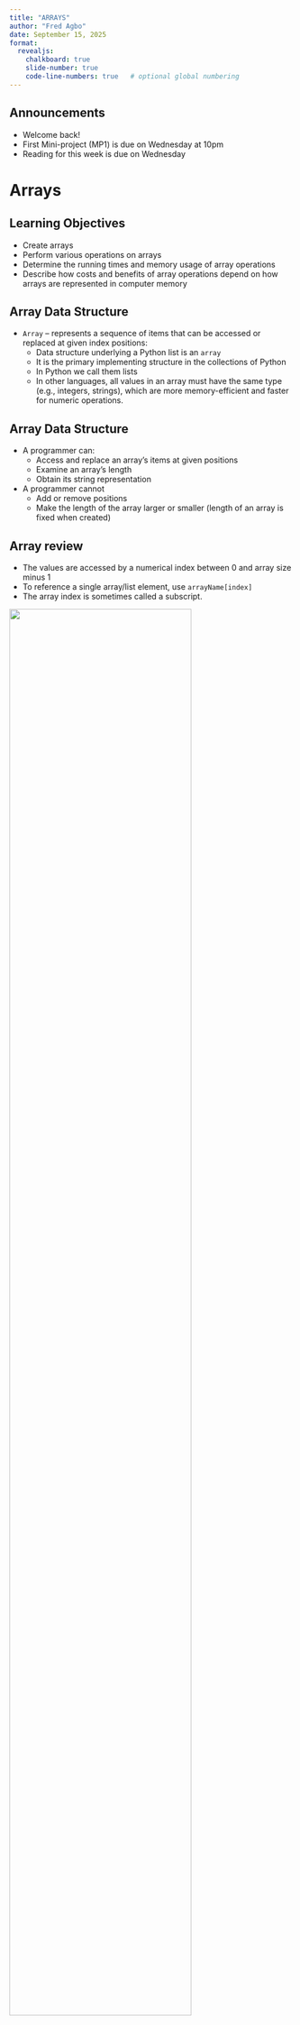 ```yaml
---
title: "ARRAYS"
author: "Fred Agbo"
date: September 15, 2025
format:
  revealjs:
    chalkboard: true
    slide-number: true
    code-line-numbers: true   # optional global numbering
---
```

## Announcements
- Welcome back!
- First Mini-project (MP1) is due on Wednesday at 10pm 
- Reading for this week is due on Wednesday


# Arrays

## Learning Objectives 
- Create arrays
- Perform various operations on arrays
- Determine the running times and memory usage of array operations
- Describe how costs and benefits of array operations depend on how arrays are represented in computer memory

## Array Data Structure
:::{.incremental}
- `Array` – represents a sequence of items that can be accessed or replaced at given index positions:
    - Data structure underlying a Python list is an `array`
    - It is the primary implementing structure in the collections of Python
    - In Python we call them lists
    - In other languages, all values in an array must have the same type (e.g., integers, strings), which are more memory-efficient and faster for numeric operations.
:::

## Array Data Structure
- A programmer can:
    - Access and replace an array’s items at given positions
    - Examine an array’s length
    - Obtain its string representation
- A programmer cannot
    - Add or remove positions
    - Make the length of the array larger or smaller (length of an array is fixed when created)

## Array review 
- The values are accessed by a numerical index between 0 and array size minus 1
- To reference a single array/list element, use `arrayName[index]`
- The array index is sometimes called a subscript.

![](../images/arrayIndex.png){style="width:80%"}

## Python Arrays: `List[]`
:::{.incremental}
- In Python, the term "`array`" usually refers to either a `list` or the array module's array type. Here are the main characteristics:
    - Python lists are dynamic arrays: they can store elements of different types, grow or shrink in size, and support indexing, slicing, and iteration.
    - Lists are not memory-efficient for large numeric data; for that, use the array module or `NumPy arrays`.
- The array module provides arrays that store elements of a single type (e.g., all integers or all floats)
:::

## Python Arrays vs Traditional Arrays
:::{.incremental}
- Both types support random access (O(1) time for getting/setting elements by index).
- Lists and arrays are mutable: you can change, add, or remove elements.

- Type Consistency:
    - Traditional arrays (e.g., in C, Java) store elements of a single, fixed type.
    - Python lists (often called "arrays") can store elements of different types in the same list.
:::


## Python Arrays vs Traditional Arrays
:::{.incremental}
- Memory Layout:
    - Traditional arrays use contiguous memory, making them efficient for random access and low-level operations.
    - Python lists are dynamic and store references to objects, not the objects themselves, so memory is less compact.

- Size:
    - Traditional arrays have a fixed size; you cannot change their length after creation.
    - Python lists are dynamic; you can add or remove elements at any time.
:::

## Python Arrays vs Traditional Arrays
:::{.incremental}
- Performance:
    - Traditional arrays are faster for numeric operations and use less memory.
    - Python lists are flexible but slower and less memory-efficient for large numeric data.

- Built-in Support:
    - Python has a built-in list type (dynamic array) and an array module for fixed-type arrays.
    - For scientific computing, NumPy arrays provide efficient, fixed-type arrays similar to traditional arrays.
:::

## Python Array Class 
:::{.incremental}
- Python’s `array` model includes an `array` class:
- You will define a new class named `Array` that adheres to the restrictions mentioned earlier but can hold items of any type
- This `Array` class uses a Python list to hold its items
- The class defines methods that allow clients to use
    - The subscript operator `[]`
    - The `len` function
    - The `str` function
    - The `for` loop with array objects
:::

## Operations and methods of Python Array Class
| User’s Array Operation   | Method in the Array Class         |
|-------------------------|-----------------------------------|
| a = Array(10)           | __init__(capacity, fillValue=None)|
| len(a)                  | __len__()                         |
| str(a)                  | __str__()                         |
| for item in a:          | __iter__()                        |
| a[index]                | __getitem__(index)                |
| a[index] = newitem      | __setitem__(index, newItem)       |

## Python Array Class Implementation


```.python
"""
File: arrays.py
An Array is like a list, but the client can use
only [], len, iter, and str.
 
To instantiate, use
<variable> = Array(<capacity>, <optional fill value>)
 
The fill value is None by default.
"""

class Array(object):
    """Represents an array."""
 
    def __init__(self, capacity, fillValue = None):
        """Capacity is the static size of the array.
        fillValue is placed at each position."""
        self.items = list()
        for count in range(capacity):
            self.items.append(fillValue)

    def __len__(self):
        """-> The capacity of the array."""
        return len(self.items)
     
    def __str__(self):
        """-> The string representation of the array."""
        return str(self.items)
     
    def __iter__(self):
        """Supports traversal with a for loop."""
        return iter(self.items)
     
    def __getitem__(self, index):
        """Subscript operator for access at index."""
        return self.items[index]
     
    def __setitem__(self, index, newItem):
        """Subscript operator for replacement at index."""
        self.items[index] = newItem

```
## Sample use of Array class
```.python
from arrays import Array

a = Array(5)	# Create an array with 5 positions
len(a)	# Show the number of positions
5
print(a)	# Show the contents
[None, None, None, None, None]
for i in range(len(a)):	# Replace contents with 1..5
    a[i] = i + 1
a[0]	# Access the first item
1
for item in a:	# Traverse the array to print all
print(item)
1
2
3
4
5
```

# Developing a class called `Array`

## Why is this needed? 
- Can't we use Python's `list` type instead?
    - We want to study the performance and behavior of fundamental (traditional) data structures
    - The built-in list type is a class that contains too much complexity and hides what is really happening
- We will create a simple class that models the behavior of a simple array, and that suppresses (hides) the features of Python’s `list`
 
## Fundamental Array class design
:::{.smaller style="font-size:34px;"}
-   Attributes (see in the next slides):
    - A list `__a` to store the elements of the array
    - A number `__nItems` to keep track of how many elements of `a` have been used so far.
- Some of the methods:
    - `__init__`  - constructor
    - `insert`  – insert an item at end of the Array
    - `get` – retrieves the i’th element of the Array
    - `find` – find an item in the Array
    - `delete` – removes an item from the Array
    - `__str__` – return a string representation of the Array
:::

## Unordered array class
- Implementation
![](../images/unorderedArray.png){width="100%" style="background-color:white;"}

- Client uses the class to create a new array:

```.python
# Create an Array with room for 100 elements
x = Array(100)

```

## Unordered array: `insert`, `find` an item

![](../images/unordered_array_in_fi.png){width="100%" style="background-color:white;"}

## Unordered array: `delete` an item

![](../images/unordered_array_del.png){width="100%" style="background-color:white;"}

## Ordered Array class design
- Attributes (see in the next slide):
    - A list `__a` to store the elements of the array
    - A number `__nItems` to keep track of how many elements of `a` have been used so far.
- Methods:
    - Same as for Unordered Array, except ***insert*** and ***find***
    - `insert` – insert an item at the correct place in array
    - `find` – more efficiently find where an item is (or where it should be) by taking advantage of the sorted order of the items in the __OrderedArray__

## Ordered Array: Binary search to `find`
![](../images/orderedArray.png){width="100%" style="background-color:white;"}

## Ordered array: `insert` an item

![](../images/orderedArray_insert.png){width="100%" style="background-color:white;"}

## Ordered array: `delete` an item

![](../images/orderedArray_del.png){width="100%" style="background-color:white;"}

- Notice:
```if j == self.__nItems ``` then the insertion point returned by ```self.find()``` is after the last element in the `OrderedArray`

# More on the Traditional Arrays

## Random Access and Contiguous Memory 
:::{.incremental}
- Array indexing is a __random access__ operation:
    - The computer obtains the location of the `ith` item by performing a constant number of steps
    - No matter how large the array, it takes the same amount of time to access the first item as it does to access the last item
- The computer supports __random access__ for arrays by allocating a block of __contiguous memory__ cells for the array’s items (See in the next slide)
:::

## A block of contiguous memory
:::{.incremental}
- This means you can compute the address of any element directly using its index, without scanning through the array.
    - Just adding the `base address` and the item's `offset`
        - Base address is the address of the first item
        - Offset is `index` multiplied by the `size_of_each_element` 
- Thus:

- ```address_of_element = base_address + (index * size_of_each_element)```
- For Python, the  `size_of_each_element` is 1 

:::

## Block of Contiguous Memory

![](../images/contigiousMemory.png){width="80%"}

## Revisiting Static vs. Dynamic Memory
:::{.incremental style="font-size:32px;"}
- Arrays in older languages were static data structures
- Modern languages allow dynamic arrays:
    - Occupies a contiguous block of memory and supports random access 
- The Python `Array` class allows the programmer to specify the length of a dynamic array during instantiation
- Ways that programmers can read just an array’s length
    - Create an array with a reasonable default size at program start-up
    - When the array cannot hold more data, create a new, larger array and transfer the data items from the old array
    - When the array seems to be wasting memory, decrease its length in a similar manner
- These adjustments happen automatically with a Python list
:::

## Physical Size and Logical Size 
:::{.incremental style="font-size:34px;"}
- Physical size of an array
    - Its total number of array cells or the number used to specify its capacity when the array is created
- Logical size of an array
    - The number of items in it that should be currently available to the application
- Logical and physical size tell you several things:
    - If the logical size is 0, the array is empty
    - Otherwise, at any given time, the index of the last item in the array is the logical size minus 1
    - If the logical size equals the physical size, there is no more room for data in the array
:::

## Physical Size and Logical Size 
- Arrays with different logical sizes

![](../images/logicalsizes.png){width="80%"}

## Hidden Operations on Arrays
- This section shows the implementation of several operations on arrays that are hidden from users
- In these examples, assume the following data settings:

```.python
DEFAULT_CAPACITY = 5
logicalSize = 0
a = Array(DEFAULT_CAPACITY)
```

## Increasing the Size of an Array
- The resizing process consists of three steps:
    - Create a new, larger array
    - Copy the data from the old array to the new array
    - Reset the old array variable to the new array object
- See Code:


```.python
if logicalSize == len(a):
    temp = Array(len(a) + 1)	# Create a new array
    for i in range(logicalSize):# Copy data from the old
        temp [i] = a[i]			# array to the new array
    a = temp			        # Reset the old array variable
						        # to the new array

```

## Decreasing the Size of an Array
:::{.smaller style="font-size:34px;"}
-   The process of decreasing the size of an array is the inverse of increasing it
- Steps:
    - Create a new, smaller array
    - Copy the data from the old array to the new array
    - Reset the old array variable to the new array object
- See Code:
:::

```.python
if logicalSize <= len(a) // 4 and len(a) >= DEFAULT_CAPACITY * 2:
    temp = Array(len(a) // 2)		# Create new array
    for i in range(logicalSize):	# Copy data from old array
        temp [i] = a [i]			# to new array
    a = temp				        # Reset old array variable to
							        # new array

```

## Inserting an Item into an Array That Grows 
:::{.incremental style="font-size:34px;"}
- In the case of an insertion, the programmer must do four things:
    - Check for available space before attempting an insertion and increase the physical size of the array, if necessary, as described earlier
    - Shift the items from the logical end of the array to the target index position down by one:
        - This process opens a hole for the new item at the target index
    - Assign the new item to the target index position
    - Increment the logical size by one
:::


## Inserting an Item into an Array That Grows 
- Steps for the insertion of the item D5 at position 1
![](../images/insertArray.png){width="80%"}


## Inserting an Item into an Array That Grows 
-   Python code for the insertion operation:


```.python
# Increase physical size of array if necessary
# Shift items down by one position
for i in range(logicalSize, targetIndex, -1):
    a[i] = a[i - 1]
# Add new item and increment logical size
a[targetIndex] = newItem
logicalSize += 1

```

## Removing an Item from an Array
:::{.smaller style="font-size:34px;"}
- Steps for removing an item from an array
    - Shift the items from the one following the target index position to the logical end of the array up by one. This process closes the hole left by the removed item at the target index
    - Decrement the logical size by one
    - Check for wasted space and decrease the physical size of the array, if necessary
:::

```.python
# Shift items up by one position
for i in range(targetIndex, logicalSize - 1):
    a[i] = a[i + 1]
# Decrement logical size
logicalSize -= 1
# Decrease size of array if necessary

```

## Removing an Item from an Array  
- Steps for the removal of an item at position 1
![](../images/removeArray.png){width="80%"}


## Analyzing performance: Unordered Array
:::{.smaller style="font-size:34px;"}
- Insertion of 1 item at end of array: constant time
    - Amount of work (number of steps) does not depend on number of items in the array. 
    - This is referred to as  `O(1)` time
- Find or delete an item in an array of N items
    - On average, we expect to compare the key to N/2 array items before success, N items before failure.
    - Then we have to move on average N/2 items to the left
    - `N/2` compares + `N/2` moves
    - `O(N)` time
:::

## Analyzing performance: Ordered Array
:::{.smaller style="font-size:30px;"}
- Find a key in an array of `N` items: how many iterations/comparisons?
    - `log2(N)`, usually known as `O(log N)`
    - Why? 
        - Every iteration of the binary search cuts the array of `N` elements in half
        - You can cut `N` in half `log2(N)` times until you get to 1
        - For example: `61, 30, 15, 7,  3, 1`
- Insert or remove an item from an array of `N` items
    - Use binary search to find the location takes about `log2(N)`
    - But, we have to move on average `N/2` items
    - Total operations are proportional to `N/2 + log2(N)`
    - Therefore,  complexity is `O(N)` since N dominates the - `log N` term.
:::


## Summary Table:
:::{.smaller style="font-size:35px;"}
- Array Operations and Running Times

| Operation                  | Running Time                |
|----------------------------|----------------------------|
| Access at ith position     | O(1), best and worst cases |
| Replacement at ith position| O(1), best and worst cases |
| Insert at logical end      | O(1), average case         |
| Insert at ith position     | O(n), average case         |
| Remove from ith position   | O(n), average case         |
| Increase capacity          | O(n), best and worst cases |
| Decrease capacity          | O(n), best and worst cases |
| Remove from logical end    | O(1), average case         |
:::
